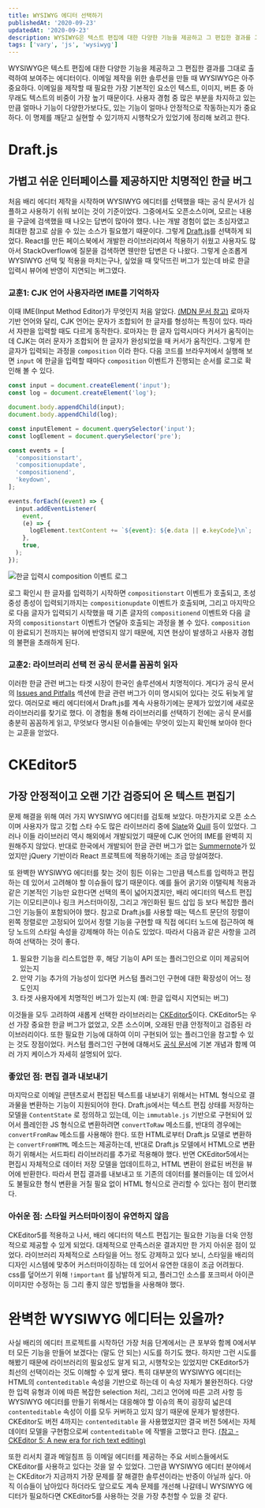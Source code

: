 ```yaml
---
title: WYSIWYG 에디터 선택하기
publishedAt: '2020-09-23'
updatedAt: '2020-09-23'
description: WYSIWYG은 텍스트 편집에 대한 다양한 기능을 제공하고 그 편집한 결과를 그대로 출력하여 보여주는 에디터이다. 이메일 제작을 위한 솔루션을 만들 때 WYSIWYG은 아주 중요하다. 이메일을 제작할 때 필요한 가장 기본적인 요소인 텍스트, 이미지, 버튼 중 아무래도 텍스트의 비중이 가장 높기 때문이다. 사용자 경험 중 많은 부분을 차지하고 있는 만큼 얼마나 기능이 다양한가보다도, 있는 기능이 얼마나 안정적으로 작동하는지가 중요하다. 이 명제를 깨닫고 실현할 수 있기까지 시행착오가 있었기에 정리해 보려고 한다.
tags: ['vary', 'js', 'wysiwyg']
---
```


WYSIWYG은 텍스트 편집에 대한 다양한 기능을 제공하고 그 편집한 결과를 그대로 출력하여 보여주는 에디터이다. 이메일 제작을 위한 솔루션을 만들 때 WYSIWYG은 아주 중요하다. 이메일을 제작할 때 필요한 가장 기본적인 요소인 텍스트, 이미지, 버튼 중 아무래도 텍스트의 비중이 가장 높기 때문이다. 사용자 경험 중 많은 부분을 차지하고 있는 만큼 얼마나 기능이 다양한가보다도, 있는 기능이 얼마나 안정적으로 작동하는지가 중요하다. 이 명제를 깨닫고 실현할 수 있기까지 시행착오가 있었기에 정리해 보려고 한다.

# Draft.js

## 가볍고 쉬운 인터페이스를 제공하지만 치명적인 한글 버그

처음 배리 에디터 제작을 시작하며 WYSIWYG 에디터를 선택했을 때는 공식 문서가 심플하고 사용하기 쉬워 보이는 것이 기준이었다. 그중에서도 오픈소스이며, 모르는 내용을 구글에 검색했을 때 나오는 답변이 많아야 했다. 나는 개발 경험이 없는 초심자였고 최대한 참고로 삼을 수 있는 소스가 필요했기 때문이다. 그렇게 [Draft.js](https://github.com/facebook/draft-js)를 선택하게 되었다. React를 만든 페이스북에서 개발한 라이브러리여서 적용하기 쉬웠고 사용자도 많아서 StackOverflow에 질문을 검색하면 웬만한 답변은 다 나왔다. 그렇게 순조롭게 WYSIWYG 선택 및 적용을 마치는구나, 싶었을 때 맞닥뜨린 버그가 있는데 바로 한글 입력시 뷰어에 반영이 지연되는 버그였다.

### 교훈1: CJK 언어 사용자라면 IME를 기억하자

이때 IME(Input Method Editor)가 무엇인지 처음 알았다. [(MDN 문서 참고)](https://developer.mozilla.org/en-US/docs/Mozilla/IME_handling_guide) 로마자 기반 언어와 달리, CJK 언어는 문자가 조합되어 한 글자를 형성하는 특징이 있다. 따라서 자판을 입력할 때도 다르게 동작한다. 로마자는 한 글자 입력시마다 커서가 움직이는데 CJK는 여러 문자가 조합되어 한 글자가 완성되었을 때 커서가 움직인다. 그렇게 한 글자가 입력되는 과정을 `composition` 이라 한다. 다음 코드를 브라우저에서 실행해 보면 `input` 에 한글을 입력할 때마다 `composition` 이벤트가 진행되는 순서를 로그로 확인해 볼 수 있다.

```js
const input = document.createElement('input');
const log = document.createElement('log');

document.body.appendChild(input);
document.body.appendChild(log);

const inputElement = document.querySelector('input');
const logElement = document.querySelector('pre');

const events = [
  'compositionstart',
  'compositionupdate',
  'compositionend',
  'keydown',
];

events.forEach((event) => {
  input.addEventListener(
    event,
    (e) => {
      logElement.textContent += `${event}: ${e.data || e.keyCode}\n`;
    },
    true,
  );
});
```

![한글 입력시 composition 이벤트 로그](https://blog.kakaocdn.net/dn/bAFkBv/btqIXfBrXcz/KsWrklpjPye1YVfblRKpn0/img.gif)

로그 확인시 한 글자를 입력하기 시작하면 `compositionstart` 이벤트가 호출되고, 초성 중성 종성이 입력되기까지는 `compositionupdate` 이벤트가 호출되며, 그리고 마지막으로 다음 글자가 입력되기 시작했을 때 기존 글자의 `compositionend` 이벤트와 다음 글자의 `compositionstart` 이벤트가 연달아 호출되는 과정을 볼 수 있다. `composition` 이 완료되기 전까지는 뷰어에 반영되지 않기 때문에, 지연 현상이 발생하고 사용자 경험의 불편을 초래하게 된다.

### 교훈2: 라이브러리 선택 전 공식 문서를 꼼꼼히 읽자

이러한 한글 관련 버그는 타겟 시장이 한국인 솔루션에서 치명적이다. 게다가 공식 문서의 [Issues and Pitfalls](https://draftjs.org/docs/advanced-topics-issues-and-pitfalls) 섹션에 한글 관련 버그가 이미 명시되어 있다는 것도 뒤늦게 알았다. 여러모로 배리 에디터에서 Draft.js를 계속 사용하기에는 문제가 있었기에 새로운 라이브러리를 찾기로 했다. 이 경험을 통해 라이브러리를 선택하기 전에는 공식 문서를 충분히 꼼꼼하게 읽고, 무엇보다 명시된 이슈들에는 무엇이 있는지 확인해 보아야 한다는 교훈을 얻었다.

# CKEditor5

## 가장 안정적이고 오랜 기간 검증되어 온 텍스트 편집기

문제 해결을 위해 여러 가지 WYSIWYG 에디터를 검토해 보았다. 마찬가지로 오픈 소스이며 사용자가 많고 깃헙 스타 수도 많은 라이브러리 중에 [Slate](https://github.com/ianstormtaylor/slate)와 [Quill](https://github.com/quilljs/quill) 등이 있었다. 그러나 이들 라이브러리 역시 해외에서 개발되었기 때문에 CJK 언어의 IME를 완벽히 지원해주지 않았다. 반대로 한국에서 개발되어 한글 관련 버그가 없는 [Summernote](https://github.com/summernote/summernote/)가 있었지만 jQuery 기반이라 React 프로젝트에 적용하기에는 조금 망설여졌다.

또 완벽한 WYSIWYG 에디터를 찾는 것이 힘든 이유는 그만큼 텍스트를 입력하고 편집하는 데 있어서 고려해야 할 이슈들이 많기 때문이다. 예를 들어 굵기와 이탤릭체 적용과 같은 기본적인 기능만 요한다면 선택의 폭이 넓어지겠지만, 배리 에디터의 텍스트 편집기는 이모티콘이나 링크 커스터마이징, 그리고 개인화된 필드 삽입 등 보다 복잡한 플러그인 기능들이 포함되어야 했다. 참고로 Draft.js를 사용할 때는 텍스트 문단의 정렬이 왼쪽 정렬로만 고정되어 있어서 정렬 기능을 구현할 때 직접 에디터 노드에 접근하여 해당 노드의 스타일 속성을 강제해야 하는 이슈도 있었다. 따라서 다음과 같은 사항을 고려하여 선택하는 것이 좋다.

1. 필요한 기능을 리스트업한 후, 해당 기능이 API 또는 플러그인으로 이미 제공되어 있는지
2. 만약 기능 추가의 가능성이 있다면 커스텀 플러그인 구현에 대한 확장성이 어느 정도인지
3. 타겟 사용자에게 치명적인 버그가 있는지 (예: 한글 입력시 지연되는 버그)

이것들을 모두 고려하여 새롭게 선택한 라이브러리는 [CKEditor5](https://github.com/ckeditor/ckeditor5)이다. CKEditor5는 우선 가장 중요한 한글 버그가 없었고, 오픈 소스이며, 오래된 만큼 안정적이고 검증된 라이브러리이다. 또한 필요한 기능에 대하여 이미 구현되어 있는 플러그인을 참고할 수 있는 것도 장점이었다. 커스텀 플러그인 구현에 대해서도 [공식 문서](https://ckeditor.com/docs/index.html)에 기본 개념과 함께 여러 가지 케이스가 자세히 설명되어 있다.

### 좋았던 점: 편집 결과 내보내기

마지막으로 이메일 콘텐츠로서 편집된 텍스트를 내보내기 위해서는 HTML 형식으로 결과물을 변환하는 기능이 지원되어야 한다. Draft.js에서는 텍스트 편집 상태를 저장하는 모델을 `ContentState` 로 정의하고 있는데, 이는 `immutable.js` 기반으로 구현되어 있어서 플레인한 JS 형식으로 변환하려면 `convertToRaw` 메소드를, 반대의 경우에는 `convertFromRaw` 메소드를 사용해야 한다. 또한 HTML로부터 Draft.js 모델로 변환하는 `convertFromHTML` 메소드는 제공하는데, 반대로 Draft.js 모델에서 HTML으로 변환하기 위해서는 서드파티 라이브러리를 추가로 적용해야 했다. 반면 CKEditor5에서는 편집시 자체적으로 데이터 저장 모델을 업데이트하고, HTML 변환이 완료된 버전을 뷰어에 반환한다. 따라서 편집 결과를 내보내고 또 기존의 데이터를 불러들이는 데 있어서도 불필요한 형식 변환을 거칠 필요 없이 HTML 형식으로 관리할 수 있다는 점이 편리했다.

### 아쉬운 점: 스타일 커스터마이징이 유연하지 않음

CKEditor5를 적용하고 나서, 배리 에디터의 텍스트 편집기는 필요한 기능을 더욱 안정적으로 제공할 수 있게 되었다. 대체적으로 만족스러운 결과지만 한 가지 아쉬운 점이 있었다. 라이브러리 자체적으로 스타일을 어느 정도 강제하고 있다 보니, 스타일을 배리의 디자인 시스템에 맞추어 커스터마이징하는 데 있어서 유연한 대응이 조금 어려웠다. css를 덮어쓰기 위해 `!important` 를 남발하게 되고, 플러그인 소스를 포크떠서 아이콘 이미지만 수정하는 등 그리 좋지 않은 방법들을 사용해야 했다.

# 완벽한 WYSIWYG 에디터는 있을까?

사실 배리의 에디터 프로젝트를 시작하던 가장 처음 단계에서는 큰 포부와 함께 0에서부터 모든 기능을 만들어 보겠다는 (말도 안 되는) 시도를 하기도 했다. 하지만 그런 시도를 해봤기 때문에 라이브러리의 필요성도 알게 되고, 시행착오는 있었지만 CKEditor5가 최선의 선택이라는 것도 이해할 수 있게 됐다. 특히 대부분의 WYSIWYG 에디터는 HTML의 `contenteditable` 속성을 기반으로 하는데 이 속성 자체가 불완전하다. 다양한 입력 유형과 이에 따른 복잡한 selection 처리, 그리고 언어에 따른 고려 사항 등 WYSIWYG 에디터를 만들기 위해서는 대응해야 할 이슈의 폭이 굉장히 넓은데 `contenteditable` 속성이 이를 모두 커버하고 있지 않기 때문에 문제가 발생한다. CKEditor도 버전 4까지는 `contenteditable` 을 사용했었지만 결국 버전 5에서는 자체 데이터 모델을 구현함으로써 `contenteditable` 에 작별을 고했다고 한다. [(참고 - CKEditor 5: A new era for rich text editing)](https://medium.com/content-uneditable/ckeditor-5-a-new-era-for-rich-text-editing-9d5a57766a84)

또한 리서치 결과 메일침프 등 이메일 에디터를 제공하는 주요 서비스들에서도 CKEditor를 사용하고 있다는 것을 알 수 있었다. 그만큼 WYSIWYG 에디터 분야에서는 CKEditor가 지금까지 가장 문제를 잘 해결한 솔루션이라는 반증이 아닐까 싶다. 아직 이슈들이 남아있다 하더라도 앞으로도 계속 문제를 개선해 나갈테니 WYSIWYG 에디터가 필요하다면 CKEditor5를 사용하는 것을 가장 추천할 수 있을 것 같다.

